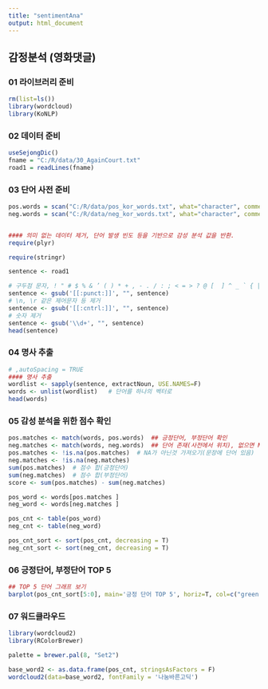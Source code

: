 ```yaml
---
title: "sentimentAna"
output: html_document
---
```


## 감정분석 (영화댓글)

### 01 라이브러리 준비
```r
rm(list=ls())
library(wordcloud)
library(KoNLP)
```

### 02 데이터 준비

```r
useSejongDic()
fname = "C:/R/data/30_AgainCourt.txt"
road1 = readLines(fname)
```

### 03 단어 사전 준비
```r
pos.words = scan("C:/R/data/pos_kor_words.txt", what="character", comment.char=";")
neg.words = scan("C:/R/data/neg_kor_words.txt", what="character", comment.char=";")


#### 의미 없는 데이터 제거, 단어 발생 빈도 등을 기반으로 감성 분석 값을 반환.
require(plyr)

require(stringr)

sentence <- road1

# 구두점 문자, ! " # $ % & ’ ( ) * + , - . / : ; < = > ? @ [  ] ^ _ ` { | } ~. 제거
sentence <- gsub('[[:punct:]]', "", sentence)  
# \n, \r 같은 제어문자 등 제거
sentence <- gsub('[[:cntrl:]]', "", sentence)
# 숫자 제거
sentence <- gsub('\\d+', "", sentence)
head(sentence)

```

### 04 명사 추출
```r
# ,autoSpacing = TRUE
#### 명사 추출
wordlist <- sapply(sentence, extractNoun, USE.NAMES=F)
words <- unlist(wordlist)   # 단어를 하나의 벡터로 
head(words)
```

### 05 감성 분석을 위한 점수 확인
```r
pos.matches <- match(words, pos.words)  ## 긍정단어, 부정단어 확인
neg.matches <- match(words, neg.words)  ## 단어 존재(사전에서 위치), 없으면 NA
pos.matches <- !is.na(pos.matches)  # NA가 아닌것 가져오기(문장에 단어 있음)
neg.matches <- !is.na(neg.matches)
sum(pos.matches)  # 점수 합(긍정단어)
sum(neg.matches)  # 점수 합(부정단어) 
score <- sum(pos.matches) - sum(neg.matches)

pos_word <- words[pos.matches ]
neg_word <- words[neg.matches ]

pos_cnt <- table(pos_word)
neg_cnt <- table(neg_word)

pos_cnt_sort <- sort(pos_cnt, decreasing = T)
neg_cnt_sort <- sort(neg_cnt, decreasing = T)

```

### 06 긍정단어, 부정단어 TOP 5
```r
## TOP 5 단어 그래프 보기
barplot(pos_cnt_sort[5:0], main='긍정 단어 TOP 5', horiz=T, col=c("green", "blue", "yellow"))
```

### 07 워드클라우드
```r
library(wordcloud2)
library(RColorBrewer)

palette = brewer.pal(8, "Set2")

base_word2 <- as.data.frame(pos_cnt, stringsAsFactors = F)
wordcloud2(data=base_word2, fontFamily = '나눔바른고딕')

```
